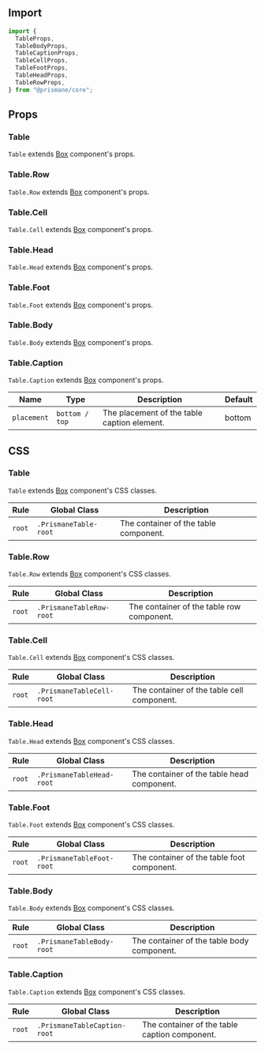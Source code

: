 ## Import

```js
import {
  TableProps,
  TableBodyProps,
  TableCaptionProps,
  TableCellProps,
  TableFootProps,
  TableHeadProps,
  TableRowProps,
} from "@prismane/core";
```

## Props

### Table

`Table` extends [Box](/docs/components-api/layout/box-api) component's props.

### Table.Row

`Table.Row` extends [Box](/docs/components-api/layout/box-api) component's props.

### Table.Cell

`Table.Cell` extends [Box](/docs/components-api/layout/box-api) component's props.

### Table.Head

`Table.Head` extends [Box](/docs/components-api/layout/box-api) component's props.

### Table.Foot

`Table.Foot` extends [Box](/docs/components-api/layout/box-api) component's props.

### Table.Body

`Table.Body` extends [Box](/docs/components-api/layout/box-api) component's props.

### Table.Caption

`Table.Caption` extends [Box](/docs/components-api/layout/box-api) component's props.

| Name        | Type           | Description                                 | Default |
| ----------- | -------------- | ------------------------------------------- | ------- |
| `placement` | `bottom / top` | The placement of the table caption element. | bottom  |

## CSS

### Table

`Table` extends [Box](/docs/components-api/layout/box-api) component's CSS classes.

| Rule   | Global Class          | Description                           |
| ------ | --------------------- | ------------------------------------- |
| `root` | `.PrismaneTable-root` | The container of the table component. |

### Table.Row

`Table.Row` extends [Box](/docs/components-api/layout/box-api) component's CSS classes.

| Rule   | Global Class             | Description                               |
| ------ | ------------------------ | ----------------------------------------- |
| `root` | `.PrismaneTableRow-root` | The container of the table row component. |

### Table.Cell

`Table.Cell` extends [Box](/docs/components-api/layout/box-api) component's CSS classes.

| Rule   | Global Class              | Description                                |
| ------ | ------------------------- | ------------------------------------------ |
| `root` | `.PrismaneTableCell-root` | The container of the table cell component. |

### Table.Head

`Table.Head` extends [Box](/docs/components-api/layout/box-api) component's CSS classes.

| Rule   | Global Class              | Description                                |
| ------ | ------------------------- | ------------------------------------------ |
| `root` | `.PrismaneTableHead-root` | The container of the table head component. |

### Table.Foot

`Table.Foot` extends [Box](/docs/components-api/layout/box-api) component's CSS classes.

| Rule   | Global Class              | Description                                |
| ------ | ------------------------- | ------------------------------------------ |
| `root` | `.PrismaneTableFoot-root` | The container of the table foot component. |

### Table.Body

`Table.Body` extends [Box](/docs/components-api/layout/box-api) component's CSS classes.

| Rule   | Global Class              | Description                                |
| ------ | ------------------------- | ------------------------------------------ |
| `root` | `.PrismaneTableBody-root` | The container of the table body component. |

### Table.Caption

`Table.Caption` extends [Box](/docs/components-api/layout/box-api) component's CSS classes.

| Rule   | Global Class                 | Description                                   |
| ------ | ---------------------------- | --------------------------------------------- |
| `root` | `.PrismaneTableCaption-root` | The container of the table caption component. |
